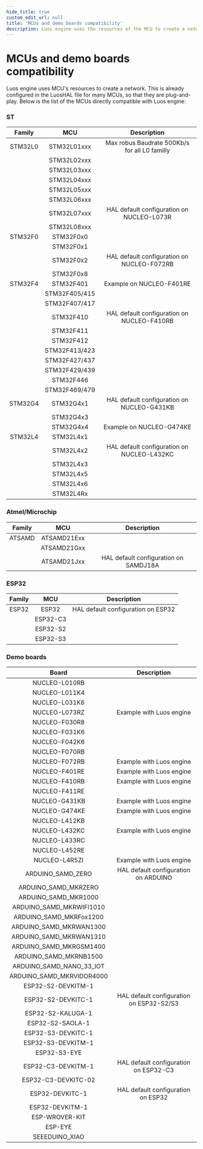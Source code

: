 ```yaml
---
hide_title: true
custom_edit_url: null
title: 'MCUs and demo boards compatibility'
description: Luos engine uses the resources of the MCU to create a network. Discover a list of MCUs directly compatible with the Luos engine.
---
```


# MCUs and demo boards compatibility

Luos engine uses MCU's resources to create a network. This is already configured in the LuosHAL file for many MCUs, so that they are plug-and-play.
Below is the list of the MCUs directly compatible with Luos engine:

### ST

| Family  |      MCU      |                  Description                  |
| :-----: | :-----------: | :-------------------------------------------: |
| STM32L0 |  STM32L01xxx  | Max robus Baudrate 500Kb/s for all L0 familly |
|         |  STM32L02xxx  |                                               |
|         |  STM32L03xxx  |                                               |
|         |  STM32L04xxx  |                                               |
|         |  STM32L05xxx  |                                               |
|         |  STM32L06xxx  |                                               |
|         |  STM32L07xxx  |   HAL default configuration on NUCLEO-L073R   |
|         |  STM32L08xxx  |                                               |
| STM32F0 |   STM32F0x0   |                                               |
|         |   STM32F0x1   |                                               |
|         |   STM32F0x2   |  HAL default configuration on NUCLEO-F072RB   |
|         |   STM32F0x8   |                                               |
| STM32F4 |   STM32F401   |           Example on NUCLEO-F401RE            |
|         | STM32F405/415 |                                               |
|         | STM32F407/417 |                                               |
|         |   STM32F410   |  HAL default configuration on NUCLEO-F410RB   |
|         |   STM32F411   |                                               |
|         |   STM32F412   |                                               |
|         | STM32F413/423 |                                               |
|         | STM32F427/437 |                                               |
|         | STM32F429/439 |                                               |
|         |   STM32F446   |                                               |
|         | STM32F469/479 |                                               |
| STM32G4 |   STM32G4x1   |  HAL default configuration on NUCLEO-G431KB   |
|         |   STM32G4x3   |                                               |
|         |   STM32G4x4   |           Example on NUCLEO-G474KE            |
| STM32L4 |   STM32L4x1   |                                               |
|         |   STM32L4x2   |  HAL default configuration on NUCLEO-L432KC   |
|         |   STM32L4x3   |                                               |
|         |   STM32L4x5   |                                               |
|         |   STM32L4x6   |                                               |
|         |   STM32L4Rx   |                                               |

### Atmel/Microchip

| Family |     MCU     |              Description              |
| :----: | :---------: | :-----------------------------------: |
| ATSAMD | ATSAMD21Exx |                                       |
|        | ATSAMD21Gxx |                                       |
|        | ATSAMD21Jxx | HAL default configuration on SAMDJ18A |

### ESP32

| Family |   MCU    |            Description             |
| :----: | :------: | :--------------------------------: |
| ESP32  |  ESP32   | HAL default configuration on ESP32 |
|        | ESP32-C3 |                                    |
|        | ESP32-S2 |                                    |
|        | ESP32-S3 |                                    |

### Demo boards

|           Board           |               Description                |
| :-----------------------: | :--------------------------------------: |
|       NUCLEO-L010RB       |                                          |
|       NUCLEO-L011K4       |                                          |
|       NUCLEO-L031K6       |                                          |
|       NUCLEO-L073RZ       |         Example with Luos engine         |
|       NUCLEO-F030R8       |                                          |
|       NUCLEO-F031K6       |                                          |
|       NUCLEO-F042K6       |                                          |
|       NUCLEO-F070RB       |                                          |
|       NUCLEO-F072RB       |         Example with Luos engine         |
|       NUCLEO-F401RE       |         Example with Luos engine         |
|       NUCLEO-F410RB       |         Example with Luos engine         |
|       NUCLEO-F411RE       |                                          |
|       NUCLEO-G431KB       |         Example with Luos engine         |
|       NUCLEO-G474KE       |         Example with Luos engine         |
|       NUCLEO-L412KB       |                                          |
|       NUCLEO-L432KC       |         Example with Luos engine         |
|       NUCLEO-L433RC       |                                          |
|       NUCLEO-L452RE       |                                          |
|       NUCLEO-L4R5ZI       |         Example with Luos engine         |
|     ARDUINO_SAMD_ZERO     |   HAL default configuration on ARDUINO   |
|   ARDUINO_SAMD_MKRZERO    |                                          |
|   ARDUINO_SAMD_MKR1000    |                                          |
| ARDUINO_SAMD_MKRWIFI1010  |                                          |
|  ARDUINO_SAMD_MKRFox1200  |                                          |
|  ARDUINO_SAMD_MKRWAN1300  |                                          |
|  ARDUINO_SAMD_MKRWAN1310  |                                          |
|  ARDUINO_SAMD_MKRGSM1400  |                                          |
|  ARDUINO_SAMD_MKRNB1500   |                                          |
| ARDUINO_SAMD_NANO_33_IOT  |                                          |
| ARDUINO_SAMD_MKRVIDOR4000 |                                          |
|    ESP32-S2-DEVKITM-1     |                                          |
|    ESP32-S2-DEVKITC-1     | HAL default configuration on ESP32-S2/S3 |
|     ESP32-S2-KALUGA-1     |                                          |
|     ESP32-S2-SAOLA-1      |                                          |
|    ESP32-S3-DEVKITC-1     |                                          |
|    ESP32-S3-DEVKITM-1     |                                          |
|       ESP32-S3-EYE        |                                          |
|    ESP32-C3-DEVKITM-1     |  HAL default configuration on ESP32-C3   |
|    ESP32-C3-DEVKITC-02    |                                          |
|      ESP32-DEVKITC-1      |    HAL default configuration on ESP32    |
|      ESP32-DEVKITM-1      |                                          |
|      ESP-WROVER-KIT       |                                          |
|          ESP-EYE          |                                          |
|      SEEEDUINO_XIAO       |                                          |
